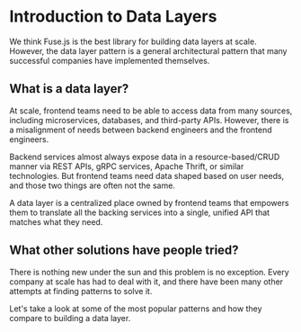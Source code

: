 # Introduction to Data Layers

We think Fuse.js is the best library for building data layers at scale. However, the data layer pattern is a general architectural pattern that many successful companies have implemented themselves.

## What is a data layer?

At scale, frontend teams need to be able to access data from many sources, including microservices, databases, and third-party APIs. However, there is a misalignment of needs between backend engineers and the frontend engineers.

Backend services almost always expose data in a resource-based/CRUD manner via REST APIs, gRPC services, Apache Thrift, or similar technologies. But frontend teams need data shaped based on user needs, and those two things are often not the same.

A data layer is a centralized place owned by frontend teams that empowers them to translate all the backing services into a single, unified API that matches what they need.

## What other solutions have people tried?

There is nothing new under the sun and this problem is no exception. Every company at scale has had to deal with it, and there have been many other attempts at finding patterns to solve it.

Let's take a look at some of the most popular patterns and how they compare to building a data layer.
